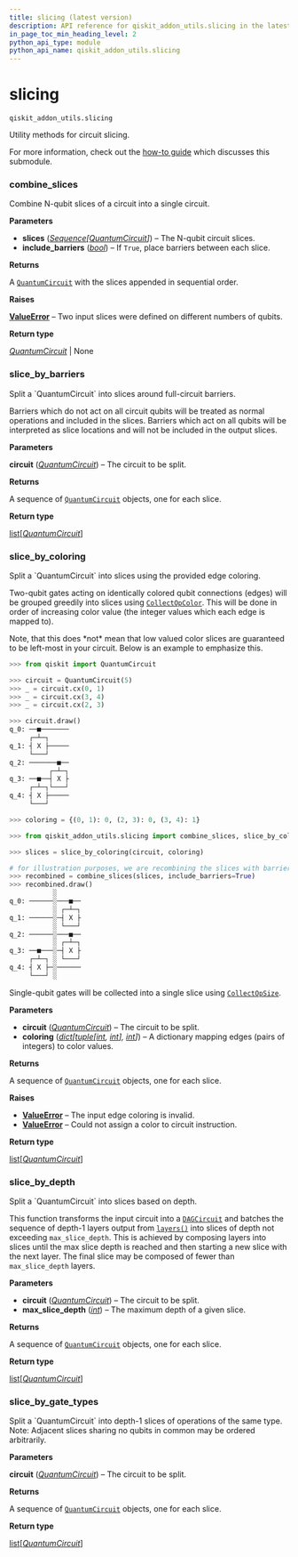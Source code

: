 ```yaml
---
title: slicing (latest version)
description: API reference for qiskit_addon_utils.slicing in the latest version of qiskit-addon-utils
in_page_toc_min_heading_level: 2
python_api_type: module
python_api_name: qiskit_addon_utils.slicing
---
```


<span id="module-qiskit_addon_utils.slicing" />

<span id="slicing-qiskit-addon-utils-slicing" />

# slicing

`qiskit_addon_utils.slicing`

Utility methods for circuit slicing.

For more information, check out the [how-to guide](https://qiskit.github.io/qiskit-addon-utils/how_tos/create_circuit_slices.html) which discusses this submodule.

### combine\_slices

<Function id="qiskit_addon_utils.slicing.combine_slices" github="https://github.com/Qiskit/qiskit-addon-utils/tree/stable/0.1/qiskit_addon_utils/slicing/combine_slices.py#L22-L54" signature="combine_slices(slices, include_barriers=False)">
  Combine N-qubit slices of a circuit into a single circuit.

  **Parameters**

  *   **slices** ([*Sequence*](https://docs.python.org/3/library/collections.abc.html#collections.abc.Sequence "(in Python v3.13)")*\[*[*QuantumCircuit*](/api/qiskit/qiskit.circuit.QuantumCircuit "(in Qiskit v1.2)")*]*) – The N-qubit circuit slices.
  *   **include\_barriers** ([*bool*](https://docs.python.org/3/library/functions.html#bool "(in Python v3.13)")) – If `True`, place barriers between each slice.

  **Returns**

  A [`QuantumCircuit`](/api/qiskit/qiskit.circuit.QuantumCircuit "(in Qiskit v1.2)") with the slices appended in sequential order.

  **Raises**

  [**ValueError**](https://docs.python.org/3/library/exceptions.html#ValueError "(in Python v3.13)") – Two input slices were defined on different numbers of qubits.

  **Return type**

  [*QuantumCircuit*](/api/qiskit/qiskit.circuit.QuantumCircuit "(in Qiskit v1.2)") | None
</Function>

### slice\_by\_barriers

<Function id="qiskit_addon_utils.slicing.slice_by_barriers" github="https://github.com/Qiskit/qiskit-addon-utils/tree/stable/0.1/qiskit_addon_utils/slicing/slice_by_barriers.py#L21-L52" signature="slice_by_barriers(circuit)">
  Split a `QuantumCircuit` into slices around full-circuit barriers.

  Barriers which do not act on all circuit qubits will be treated as normal operations and included in the slices. Barriers which act on all qubits will be interpreted as slice locations and will not be included in the output slices.

  **Parameters**

  **circuit** ([*QuantumCircuit*](/api/qiskit/qiskit.circuit.QuantumCircuit "(in Qiskit v1.2)")) – The circuit to be split.

  **Returns**

  A sequence of [`QuantumCircuit`](/api/qiskit/qiskit.circuit.QuantumCircuit "(in Qiskit v1.2)") objects, one for each slice.

  **Return type**

  [list](https://docs.python.org/3/library/stdtypes.html#list "(in Python v3.13)")\[[*QuantumCircuit*](/api/qiskit/qiskit.circuit.QuantumCircuit "(in Qiskit v1.2)")]
</Function>

### slice\_by\_coloring

<Function id="qiskit_addon_utils.slicing.slice_by_coloring" github="https://github.com/Qiskit/qiskit-addon-utils/tree/stable/0.1/qiskit_addon_utils/slicing/slice_by_coloring.py#L28-L120" signature="slice_by_coloring(circuit, coloring)">
  Split a `QuantumCircuit` into slices using the provided edge coloring.

  Two-qubit gates acting on identically colored qubit connections (edges) will be grouped greedily into slices using [`CollectOpColor`](slicing-transpiler-passes-collect-op-color "qiskit_addon_utils.slicing.transpiler.passes.CollectOpColor"). This will be done in order of increasing color value (the integer values which each edge is mapped to).

  <Admonition title="Warning" type="caution">
    Note, that this does *not* mean that low valued color slices are guaranteed to be left-most in your circuit. Below is an example to emphasize this.
  </Admonition>

  ```python
  >>> from qiskit import QuantumCircuit

  >>> circuit = QuantumCircuit(5)
  >>> _ = circuit.cx(0, 1)
  >>> _ = circuit.cx(3, 4)
  >>> _ = circuit.cx(2, 3)

  >>> circuit.draw()
  q_0: ──■───────
       ┌─┴─┐
  q_1: ┤ X ├─────
       └───┘
  q_2: ───────■──
            ┌─┴─┐
  q_3: ──■──┤ X ├
       ┌─┴─┐└───┘
  q_4: ┤ X ├─────
       └───┘

  >>> coloring = {(0, 1): 0, (2, 3): 0, (3, 4): 1}

  >>> from qiskit_addon_utils.slicing import combine_slices, slice_by_coloring

  >>> slices = slice_by_coloring(circuit, coloring)

  # for illustration purposes, we are recombining the slices with barriers
  >>> recombined = combine_slices(slices, include_barriers=True)
  >>> recombined.draw()
             ░
  q_0: ──────░───■──
             ░ ┌─┴─┐
  q_1: ──────░─┤ X ├
             ░ └───┘
  q_2: ──────░───■──
             ░ ┌─┴─┐
  q_3: ──■───░─┤ X ├
       ┌─┴─┐ ░ └───┘
  q_4: ┤ X ├─░──────
       └───┘ ░
  ```

  Single-qubit gates will be collected into a single slice using [`CollectOpSize`](slicing-transpiler-passes-collect-op-size "qiskit_addon_utils.slicing.transpiler.passes.CollectOpSize").

  **Parameters**

  *   **circuit** ([*QuantumCircuit*](/api/qiskit/qiskit.circuit.QuantumCircuit "(in Qiskit v1.2)")) – The circuit to be split.
  *   **coloring** ([*dict*](https://docs.python.org/3/library/stdtypes.html#dict "(in Python v3.13)")*\[*[*tuple*](https://docs.python.org/3/library/stdtypes.html#tuple "(in Python v3.13)")*\[*[*int*](https://docs.python.org/3/library/functions.html#int "(in Python v3.13)")*,* [*int*](https://docs.python.org/3/library/functions.html#int "(in Python v3.13)")*],* [*int*](https://docs.python.org/3/library/functions.html#int "(in Python v3.13)")*]*) – A dictionary mapping edges (pairs of integers) to color values.

  **Returns**

  A sequence of [`QuantumCircuit`](/api/qiskit/qiskit.circuit.QuantumCircuit "(in Qiskit v1.2)") objects, one for each slice.

  **Raises**

  *   [**ValueError**](https://docs.python.org/3/library/exceptions.html#ValueError "(in Python v3.13)") – The input edge coloring is invalid.
  *   [**ValueError**](https://docs.python.org/3/library/exceptions.html#ValueError "(in Python v3.13)") – Could not assign a color to circuit instruction.

  **Return type**

  [list](https://docs.python.org/3/library/stdtypes.html#list "(in Python v3.13)")\[[*QuantumCircuit*](/api/qiskit/qiskit.circuit.QuantumCircuit "(in Qiskit v1.2)")]
</Function>

### slice\_by\_depth

<Function id="qiskit_addon_utils.slicing.slice_by_depth" github="https://github.com/Qiskit/qiskit-addon-utils/tree/stable/0.1/qiskit_addon_utils/slicing/slice_by_depth.py#L21-L57" signature="slice_by_depth(circuit, max_slice_depth)">
  Split a `QuantumCircuit` into slices based on depth.

  This function transforms the input circuit into a [`DAGCircuit`](/api/qiskit/qiskit.dagcircuit.DAGCircuit "(in Qiskit v1.2)") and batches the sequence of depth-1 layers output from [`layers()`](/api/qiskit/qiskit.dagcircuit.DAGCircuit#layers "(in Qiskit v1.2)") into slices of depth not exceeding `max_slice_depth`. This is achieved by composing layers into slices until the max slice depth is reached and then starting a new slice with the next layer. The final slice may be composed of fewer than `max_slice_depth` layers.

  **Parameters**

  *   **circuit** ([*QuantumCircuit*](/api/qiskit/qiskit.circuit.QuantumCircuit "(in Qiskit v1.2)")) – The circuit to be split.
  *   **max\_slice\_depth** ([*int*](https://docs.python.org/3/library/functions.html#int "(in Python v3.13)")) – The maximum depth of a given slice.

  **Returns**

  A sequence of [`QuantumCircuit`](/api/qiskit/qiskit.circuit.QuantumCircuit "(in Qiskit v1.2)") objects, one for each slice.

  **Return type**

  [list](https://docs.python.org/3/library/stdtypes.html#list "(in Python v3.13)")\[[*QuantumCircuit*](/api/qiskit/qiskit.circuit.QuantumCircuit "(in Qiskit v1.2)")]
</Function>

### slice\_by\_gate\_types

<Function id="qiskit_addon_utils.slicing.slice_by_gate_types" github="https://github.com/Qiskit/qiskit-addon-utils/tree/stable/0.1/qiskit_addon_utils/slicing/slice_by_gate_types.py#L24-L56" signature="slice_by_gate_types(circuit)">
  Split a `QuantumCircuit` into depth-1 slices of operations of the same type.

  <Admonition title="Warning" type="caution">
    Note: Adjacent slices sharing no qubits in common may be ordered arbitrarily.
  </Admonition>

  **Parameters**

  **circuit** ([*QuantumCircuit*](/api/qiskit/qiskit.circuit.QuantumCircuit "(in Qiskit v1.2)")) – The circuit to be split.

  **Returns**

  A sequence of [`QuantumCircuit`](/api/qiskit/qiskit.circuit.QuantumCircuit "(in Qiskit v1.2)") objects, one for each slice.

  **Return type**

  [list](https://docs.python.org/3/library/stdtypes.html#list "(in Python v3.13)")\[[*QuantumCircuit*](/api/qiskit/qiskit.circuit.QuantumCircuit "(in Qiskit v1.2)")]
</Function>

